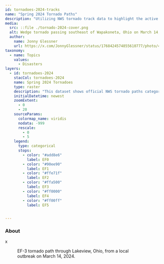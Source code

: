 ```yaml
---
id: tornadoes-2024-tracks
name: "Spring 2024 Tornado Paths"
description: "Utilizing NWS tornado track data to highlight the active Spring 2024 season."
media:
  src: ::file ./tornado-2024-cover.png
  alt: Wedge tornado passing southeast of Wapakoneta, Ohio on March 14, 2024.
  author:
    name: Jonny Glessner
    url: https://x.com/JonnyGlessner/status/1768424574855610777/photo/4
taxonomy:
  - name: Topics
    values:
      - Disasters
layers:
  - id: tornadoes-2024
    stacCol: tornadoes-2024
    name: Spring 2024 Tornadoes
    type: raster
    description: "This dataset shows official NWS tornado paths categorized by EF rating for each point in the track."
    initialDatetime: newest
    zoomExtent:
      - 0
      - 20
    sourceParams:
      colormap_name: viridis
      nodata: -999
      rescale:
        - 0
        - 5
    legend:
      type: categorical
      stops:
        - color: "#add8e6"
          label: EF0
        - color: "#90ee90"
          label: EF1
        - color: "#ffe71f"
          label: EF2
        - color: "#ffa500"
          label: EF3
        - color: "#ff0000"
          label: EF4
        - color: "#ff00ff"
          label: EF5

  
---
```


<Block>
  <Prose>

  ### About

  x
  </Prose>
</Block>

<Block type='full'>

<Figure>
  <Map
    center={[-83.924, 40.487]}
    zoom={13.5}
    datasetId='tornadoes-2024-tracks'
    layerId='tornadoes-2024'
    dateTime='2024-05-31'
  />
  <Caption
    attrAuthor='NASA'
    attrUrl='https://nasa.gov/'
  >
    EF-3 tornado path through Lakeview, Ohio, from a local outbreak on March 14, 2024.
  </Caption>
</Figure>

</Block>



